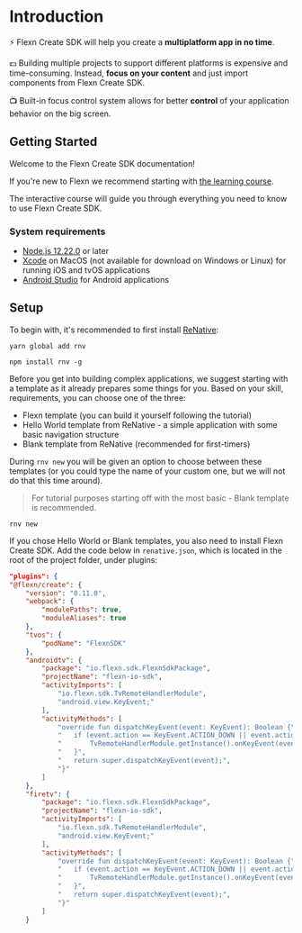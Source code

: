 
# Introduction

⚡️ Flexn Create SDK will help you create a **multiplatform app in no time**.

💵 Building multiple projects to support different platforms is expensive and time-consuming. Instead,
**focus on your content** and just import components from Flexn Create SDK.

📺 Built-in focus control system allows for better **control** of your application behavior on the big
screen.

## Getting Started

Welcome to the Flexn Create SDK documentation!

If you're new to Flexn we recommend starting with [the learning course](tutorials/advanced/bootstrap).

The interactive course will guide you through everything you need to know to use Flexn Create SDK.

### System requirements

-   [Node.js 12.22.0](https://nodejs.org) or later
-   [Xcode](https://apps.apple.com/us/app/xcode) on MacOS (not available for download on Windows or Linux) for running iOS and tvOS applications
-   [Android Studio](https://developer.android.com/studio) for Android applications

## Setup

To begin with, it's recommended to first install [ReNative](https://renative.org/):

<Tabs groupId="package-managers">
<TabItem value="yarn" label="Yarn" default>

```shell
yarn global add rnv
```

</TabItem>
<TabItem value="npm" label="NPM">

```shell
npm install rnv -g
```

</TabItem>
</Tabs>

Before you get into building complex applications, we suggest starting with a template as it already prepares some things for you. Based on your skill, requirements, you can choose one of the three:

-   Flexn template (you can build it yourself following the tutorial)
-   Hello World template from ReNative - a simple application with some basic navigation structure
-   Blank template from ReNative (recommended for first-timers)

During `rnv new` you will be given an option to choose between these templates (or you could type the name of your custom one, but we will not do that this time around).

> For tutorial purposes starting off with the most basic - Blank template is recommended.

```shell
rnv new
```

If you chose Hello World or Blank templates, you also need to install Flexn Create SDK. Add the code below in `renative.json`, which is located in the root of the project folder, under plugins:

```json
"plugins": {
"@flexn/create": {
    "version": "0.11.0",
    "webpack": {
        "modulePaths": true,
        "moduleAliases": true
    },
    "tvos": {
        "podName": "FlexnSDK"
    },
    "androidtv": {
        "package": "io.flexn.sdk.FlexnSdkPackage",
        "projectName": "flexn-io-sdk",
        "activityImports": [
            "io.flexn.sdk.TvRemoteHandlerModule",
            "android.view.KeyEvent;"
        ],
        "activityMethods": [
            "override fun dispatchKeyEvent(event: KeyEvent): Boolean {",
            "   if (event.action == KeyEvent.ACTION_DOWN || event.action == KeyEvent.ACTION_UP) {",
            "       TvRemoteHandlerModule.getInstance().onKeyEvent(event);",
            "   }",
            "   return super.dispatchKeyEvent(event);",
            "}"
        ]
    },
    "firetv": {
        "package": "io.flexn.sdk.FlexnSdkPackage",
        "projectName": "flexn-io-sdk",
        "activityImports": [
            "io.flexn.sdk.TvRemoteHandlerModule",
            "android.view.KeyEvent;"
        ],
        "activityMethods": [
            "override fun dispatchKeyEvent(event: KeyEvent): Boolean {",
            "   if (event.action == KeyEvent.ACTION_DOWN || event.action == KeyEvent.ACTION_UP) {",
            "       TvRemoteHandlerModule.getInstance().onKeyEvent(event);",
            "   }",
            "   return super.dispatchKeyEvent(event);",
            "}"
        ]
    }
```
